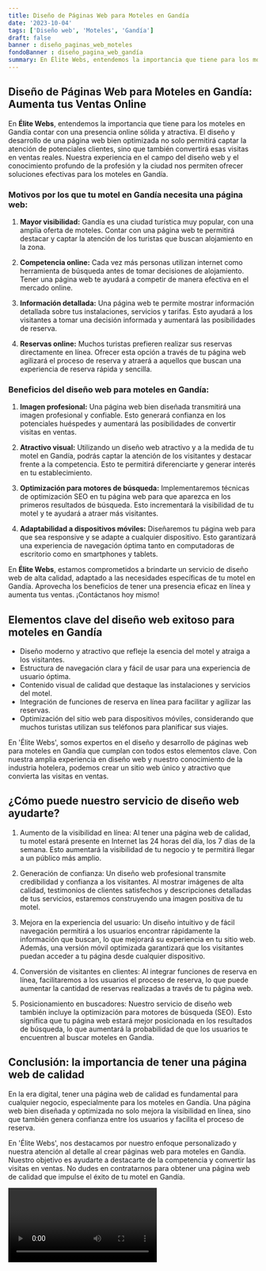 ```yaml
---
title: Diseño de Páginas Web para Moteles en Gandía
date: '2023-10-04'
tags: ['Diseño web', 'Moteles', 'Gandía']
draft: false
banner : diseño_paginas_web_moteles
fondoBanner : diseño_pagina_web_gandía
summary: En Élite Webs, entendemos la importancia que tiene para los moteles en Gandía contar con una presencia online sólida y atractiva. El diseño y desarrollo de una página web bien optimizada no solo permitirá captar la atención de potenciales clientes, sino que también convertirá esas visitas en ventas reales. Nuestra experiencia en el campo del diseño web y el conocimiento profundo de la profesión y la ciudad nos permiten ofrecer soluciones efectivas para los moteles en Gandía.
---
```


## Diseño de Páginas Web para Moteles en Gandía: Aumenta tus Ventas Online

En **Élite Webs**, entendemos la importancia que tiene para los moteles en Gandía contar con una presencia online sólida y atractiva. El diseño y desarrollo de una página web bien optimizada no solo permitirá captar la atención de potenciales clientes, sino que también convertirá esas visitas en ventas reales. Nuestra experiencia en el campo del diseño web y el conocimiento profundo de la profesión y la ciudad nos permiten ofrecer soluciones efectivas para los moteles en Gandía.

### Motivos por los que tu motel en Gandía necesita una página web:

1. **Mayor visibilidad:** Gandía es una ciudad turística muy popular, con una amplia oferta de moteles. Contar con una página web te permitirá destacar y captar la atención de los turistas que buscan alojamiento en la zona.

2. **Competencia online:** Cada vez más personas utilizan internet como herramienta de búsqueda antes de tomar decisiones de alojamiento. Tener una página web te ayudará a competir de manera efectiva en el mercado online.

3. **Información detallada:** Una página web te permite mostrar información detallada sobre tus instalaciones, servicios y tarifas. Esto ayudará a los visitantes a tomar una decisión informada y aumentará las posibilidades de reserva.

4. **Reservas online:** Muchos turistas prefieren realizar sus reservas directamente en línea. Ofrecer esta opción a través de tu página web agilizará el proceso de reserva y atraerá a aquellos que buscan una experiencia de reserva rápida y sencilla.

### Beneficios del diseño web para moteles en Gandía:

1. **Imagen profesional:** Una página web bien diseñada transmitirá una imagen profesional y confiable. Esto generará confianza en los potenciales huéspedes y aumentará las posibilidades de convertir visitas en ventas.

2. **Atractivo visual:** Utilizando un diseño web atractivo y a la medida de tu motel en Gandía, podrás captar la atención de los visitantes y destacar frente a la competencia. Esto te permitirá diferenciarte y generar interés en tu establecimiento.

3. **Optimización para motores de búsqueda:** Implementaremos técnicas de optimización SEO en tu página web para que aparezca en los primeros resultados de búsqueda. Esto incrementará la visibilidad de tu motel y te ayudará a atraer más visitantes.

4. **Adaptabilidad a dispositivos móviles:** Diseñaremos tu página web para que sea responsive y se adapte a cualquier dispositivo. Esto garantizará una experiencia de navegación óptima tanto en computadoras de escritorio como en smartphones y tablets.

En **Élite Webs**, estamos comprometidos a brindarte un servicio de diseño web de alta calidad, adaptado a las necesidades específicas de tu motel en Gandía. Aprovecha los beneficios de tener una presencia eficaz en línea y aumenta tus ventas. ¡Contáctanos hoy mismo!

<GifSeo />

<Cta />

## Elementos clave del diseño web exitoso para moteles en Gandía

- Diseño moderno y atractivo que refleje la esencia del motel y atraiga a los visitantes.
- Estructura de navegación clara y fácil de usar para una experiencia de usuario óptima.
- Contenido visual de calidad que destaque las instalaciones y servicios del motel.
- Integración de funciones de reserva en línea para facilitar y agilizar las reservas.
- Optimización del sitio web para dispositivos móviles, considerando que muchos turistas utilizan sus teléfonos para planificar sus viajes.

En 'Élite Webs', somos expertos en el diseño y desarrollo de páginas web para moteles en Gandía que cumplan con todos estos elementos clave. Con nuestra amplia experiencia en diseño web y nuestro conocimiento de la industria hotelera, podemos crear un sitio web único y atractivo que convierta las visitas en ventas.

## ¿Cómo puede nuestro servicio de diseño web ayudarte?

1. Aumento de la visibilidad en línea: Al tener una página web de calidad, tu motel estará presente en Internet las 24 horas del día, los 7 días de la semana. Esto aumentará la visibilidad de tu negocio y te permitirá llegar a un público más amplio.

2. Generación de confianza: Un diseño web profesional transmite credibilidad y confianza a los visitantes. Al mostrar imágenes de alta calidad, testimonios de clientes satisfechos y descripciones detalladas de tus servicios, estaremos construyendo una imagen positiva de tu motel.

3. Mejora en la experiencia del usuario: Un diseño intuitivo y de fácil navegación permitirá a los usuarios encontrar rápidamente la información que buscan, lo que mejorará su experiencia en tu sitio web. Además, una versión móvil optimizada garantizará que los visitantes puedan acceder a tu página desde cualquier dispositivo.

4. Conversión de visitantes en clientes: Al integrar funciones de reserva en línea, facilitaremos a los usuarios el proceso de reserva, lo que puede aumentar la cantidad de reservas realizadas a través de tu página web.

5. Posicionamiento en buscadores: Nuestro servicio de diseño web también incluye la optimización para motores de búsqueda (SEO). Esto significa que tu página web estará mejor posicionada en los resultados de búsqueda, lo que aumentará la probabilidad de que los usuarios te encuentren al buscar moteles en Gandía.

## Conclusión: la importancia de tener una página web de calidad

En la era digital, tener una página web de calidad es fundamental para cualquier negocio, especialmente para los moteles en Gandía. Una página web bien diseñada y optimizada no solo mejora la visibilidad en línea, sino que también genera confianza entre los usuarios y facilita el proceso de reserva.

En 'Élite Webs', nos destacamos por nuestro enfoque personalizado y nuestra atención al detalle al crear páginas web para moteles en Gandía. Nuestro objetivo es ayudarte a destacarte de la competencia y convertir las visitas en ventas. No dudes en contratarnos para obtener una página web de calidad que impulse el éxito de tu motel en Gandía.

<Video />

<CtaBot job='Moteles' city='Gandía'/>

<Gmaps query='Gandía+españa+maps' />